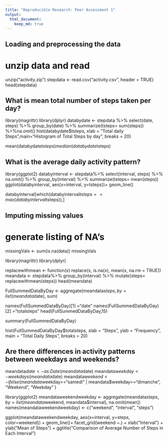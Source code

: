 ---
title: "Reproducible Research: Peer Assessment 1"
output: 
  html_document:
    keep_md: true
---


## Loading and preprocessing the data

# unzip data and read 
unzip("activity.zip")
stepdata <- read.csv("activity.csv", header = TRUE)
head(stepdata)


## What is mean total number of steps taken per day?
library(magrittr)
library(dplyr)
databydate <- stepdata %>% select(date, steps) %>% group_by(date) %>% summarize(tsteps= sum(steps)) %>%na.omit()
hist(databydate$tsteps, xlab = "Total daily Steps",main="Histogram of Total Steps by day", breaks = 20)

mean(databydate$tsteps)
median(databydate$tsteps)

## What is the average daily activity pattern?
library(ggplot2)
databyinterval <- stepdata%>% select(interval, steps) %>% na.omit() %>% group_by(interval) %>% summarize(tsteps= mean(steps)) 
ggplot(databyinterval, aes(x=interval, y=tsteps))+ geom_line()

databyinterval[which(databyinterval$tsteps== max(databyinterval$tsteps)),]


## Imputing missing values
# generate listing of NA's
missingVals <- sum(is.na(data))
missingVals


library(magrittr)
library(dplyr)

replacewithmean <- function(x) replace(x, is.na(x), mean(x, na.rm = TRUE))
meandata <- stepdata%>% group_by(interval) %>% mutate(steps= replacewithmean(steps))
head(meandata)

FullSummedDataByDay <- aggregate(meandata$steps, by=list(meandata$date), sum)

names(FullSummedDataByDay)[1] ="date"
names(FullSummedDataByDay)[2] ="totalsteps"
head(FullSummedDataByDay,15)

summary(FullSummedDataByDay)

hist(FullSummedDataByDay$totalsteps, xlab = "Steps", ylab = "Frequency", main = "Total Daily Steps", breaks = 20)


## Are there differences in activity patterns between weekdays and weekends?

meandata$date <- as.Date(meandata$date)
meandata$weekday <- weekdays(meandata$date)
meandata$weekend <- ifelse(meandata$weekday=="samedi" | meandata$weekday=="dimanche", "Weekend", "Weekday" )

library(ggplot2)
meandataweekendweekday <- aggregate(meandata$steps , by= list(meandata$weekend, meandata$interval), na.omit(mean))
names(meandataweekendweekday) <- c("weekend", "interval", "steps")

ggplot(meandataweekendweekday, aes(x=interval, y=steps, color=weekend)) + geom_line()+
facet_grid(weekend ~.) + xlab("Interval") + ylab("Mean of Steps") +
ggtitle("Comparison of Average Number of Steps in Each Interval")
    
